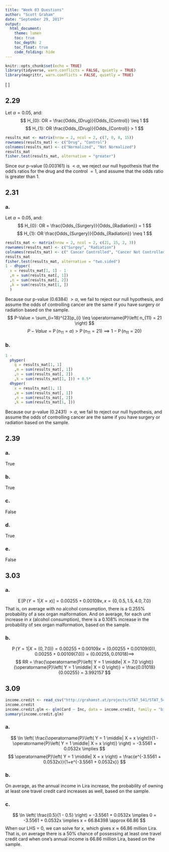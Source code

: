 ```yaml
---
title: "Week 03 Questions"
author: "Scott Graham"
date: "September 29, 2017"
output:
  html_document:
    theme: lumen
    toc: true
    toc_depth: 2
    toc_float: true
    code_folding: hide
---
```


```r
knitr::opts_chunk$set(echo = TRUE)
library(tidyverse, warn.conflicts = FALSE, quietly = TRUE)
library(magrittr, warn.conflicts = FALSE, quietly = TRUE)
```
\[
  \newcommand{\Prob}{\operatorname{P}}
  \newcommand{\E}{\operatorname{E}}
  \newcommand{\Var}{\operatorname{Var}}
  \newcommand{\Cov}{\operatorname{Cov}}
  \newcommand{\se}{\operatorname{se}}
  \newcommand{\re}{\operatorname{re}}
  \newcommand{\ybar}{{\overline{Y}}}
  \newcommand{\phat}{{\hat{p}}}
  \newcommand{\that}{{\hat{T}}}
  \newcommand{\med}{{\tilde{Y}}}
\]

## 2.29
Let $\alpha=0.05$, and:
$$
  H_{0}: OR = \frac{Odds_{Drug}}{Odds_{Control}} \leq 1
$$
$$
  H_{1}: OR \frac{Odds_{Drug}}{Odds_{Control}} > 1
$$
```r
results_mat <- matrix(nrow = 2, ncol = 2, c(7, 0, 8, 15))
rownames(results_mat) <- c("Drug", "Control")
colnames(results_mat) <- c("Normalized", "Not Normalized")
results_mat
fisher.test(results_mat, alternative = "greater")
```
Since our p-value (0.003161) is $<\alpha$, we reject our null hypothesis that the odd's ratios for the drug and the control $=1$, and assume that the odds ratio is greater than 1.


## 2.31
### a.
Let $\alpha=0.05$, and:
$$
  H_{0}: OR = \frac{Odds_{Surgery}}{Odds_{Radiation}} = 1
$$
$$
  H_{1}: OR \frac{Odds_{Surgery}}{Odds_{Radiation}} \neq 1
$$
```r
results_mat <- matrix(nrow = 2, ncol = 2, c(21, 15, 2, 3))
rownames(results_mat) <- c("Surgey", "Radiation")
colnames(results_mat) <- c(" Cancer Controlled", "Cancer Not Controlled")
results_mat
fisher.test(results_mat, alternative = "two.sided")
1 - dhyper(
  x = results_mat[1, 1] - 1
  ,m = sum(results_mat[, 1])
  ,n = sum(results_mat[, 2])
  ,k = sum(results_mat[1, ])
  )
```
Because our p-value (0.6384) $>\alpha$, we fail to reject our null hypothesis, and assume the odds of controlling cancer are the same if you have surgery or radiation based on the sample.
$$
  P-Value = 
  \sum_{i=18}^{23}p_{i} \leq
  \Prob\left( n_{11} = 21 \right)
$$
$$
  P-Value =
  \Prob\left( n_{11} = a \right) >
  \Prob\left( n_{11} = 21 \right) \implies
  1 - \Prob\left( n_{11} = 20 \right)
$$

### b.
```r
1 -
  phyper(
    q = results_mat[1, 1]
    ,m = sum(results_mat[, 1])
    ,n = sum(results_mat[, 2])
    ,k = sum(results_mat[1, ])) + 0.5*
  dhyper(
    x = results_mat[1, 1]
    ,m = sum(results_mat[, 1])
    ,n = sum(results_mat[, 2])
    ,k = sum(results_mat[1, ]))
```
Because our p-value (0.2431) $>\alpha$, we fail to reject our null hypothesis, and assume the odds of controlling cancer are the same if you have surgery or radiation based on the sample.


## 2.39
### a.
True

### b.
True

### c.
False

### d.
True

### e.
False


## 3.03
### a.
$$
  \E\left[ \Prob\left( Y = 1 \middle| X = x \right) \right] =
  0.00255+0.00109x,
  x = \{0, 0.5, 1.5, 4.0, 7.0\}
$$
That is, on average with no alcohol consumption, there is a $0.255\%$ probability of a sex organ malformation. And on average, for each unit increase in $x$ (alcohol consumption), there is a $0.108\%$ increase in the probability of sex organ malformation, based on the sample. 

### b.
$$
  \Prob\left( Y = 1 \middle| X = (0, 7.0) \right)=
  0.00255+0.00109x =
  (0.00255+0.00109(0)), 0.00255+0.00109(7.0)) =
  (0.00255, 0.01018) \implies
$$
$$
  RR =
  \frac{\Prob\left( Y = 1 \middle| X = 7.0 \right)}{\Prob\left( Y = 1 \middle| X = 0 \right)} =
  \frac{0.01018}{0.00255} =
  3.992157
$$


## 3.09
```r
income.credit <- read_csv("http://grahamst.at/projects/STAT_541/STAT_541_Assignments/Week_03_Data_3.09.csv")
income.credit
income.credit.glm <- glm(Card ~ Inc, data = income.credit, family = "binomial")
summary(income.credit.glm)
```
### a.
$$
  \ln \left( \frac{\Prob\left( Y = 1 \middle| X = x \right)}{1 - \Prob\left( Y = 1 \middle| X = x \right)} \right) =
  -3.5561 + 0.0532x \implies
$$
$$
  \Prob\left( Y = 1 \middle| X = x \right) = 
  \frac{e^{-3.5561 + 0.0532x}}{1+e^{-3.5561 + 0.0532x}}
$$

### b.
On average, as the annual income in Lira increase, the probability of owning at least one travel credit card increases as well, based on the sample.

### c.
$$
  \ln \left( \frac{0.5}{1 - 0.5} \right) =
  -3.5561 + 0.0532x \implies
  0 =
  -3.5561 + 0.0532x \implies
  x =
  66.84398 \approx
  66.86
$$
When our LHS = 0, we can solve for $x$, which gives $x\approx 66.86$ million Lira. That is, on average there is a $50\%$ chance of possessing at least one travel credit card  when one's annual income is 66.86 million Lira, based on the sample.